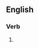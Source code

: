==English==

===Verb===
{{head|en|verb form}}

# {{present participle of|parasitize|lang=en|nocat=1}}